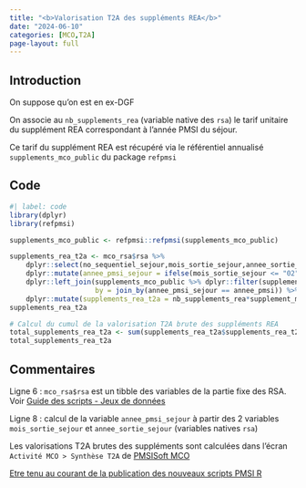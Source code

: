 ```yaml
---
title: "<b>Valorisation T2A des suppléments REA</b>"
date: "2024-06-10"
categories: [MCO,T2A]
page-layout: full
---
```


## Introduction  

On suppose qu'on est en ex-DGF  

On associe au `nb_supplements_rea` (variable native des `rsa`) le tarif unitaire du supplément REA correspondant à l'année PMSI du séjour.  

Ce tarif du supplément REA est récupéré via le référentiel annualisé `supplements_mco_public` du package `refpmsi`  

## Code  

```r
#| label: code
library(dplyr)
library(refpmsi)

supplements_mco_public <- refpmsi::refpmsi(supplements_mco_public)

supplements_rea_t2a <- mco_rsa$rsa %>% 
    dplyr::select(no_sequentiel_sejour,mois_sortie_sejour,annee_sortie_sejour,nb_supplements_rea) %>% 
    dplyr::mutate(annee_pmsi_sejour = ifelse(mois_sortie_sejour <= "02",as.character(as.integer(annee_sortie_sejour)-1L),annee_sortie_sejour)) %>% 
    dplyr::left_join(supplements_mco_public %>% dplyr::filter(supplement_mco_code == "REA"),
                     by = join_by(annee_pmsi_sejour == annee_pmsi)) %>% 
    dplyr::mutate(supplements_rea_t2a = nb_supplements_rea*supplement_mco_tarif)
supplements_rea_t2a

# Calcul du cumul de la valorisation T2A brute des suppléments REA
total_supplements_rea_t2a <- sum(supplements_rea_t2a$supplements_rea_t2a)
total_supplements_rea_t2a
```

## Commentaires  

Ligne 6 : `mco_rsa$rsa` est un tibble des variables de la partie fixe des RSA. Voir [Guide des scripts - Jeux de données](https://www.datapmsi.com/guide_post#via-pmsisoft-standard)  

Ligne 8 : calcul de la variable `annee_pmsi_sejour` à partir des 2 variables `mois_sortie_sejour` et `annee_sortie_sejour` (variables natives `rsa`)  

Les valorisations T2A brutes des suppléments sont calculées dans l'écran `Activité MCO > Synthèse T2A` de [PMSISoft MCO](https://www.pmsisoft.com/acces_pmsisoft_mco){target="_blank"}  

[Etre tenu au courant de la publication des nouveaux scripts PMSI R](http://www.lespmsi.com/scripts-pmsi-r/){target="_blank"}  
